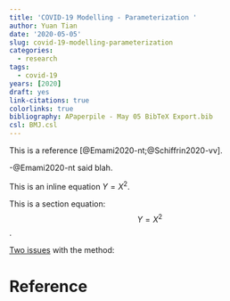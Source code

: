 ```yaml
---
title: 'COVID-19 Modelling - Parameterization '
author: Yuan Tian
date: '2020-05-05'
slug: covid-19-modelling-parameterization
categories:
  - research
tags:
  - covid-19
years: [2020]
draft: yes
link-citations: true
colorlinks: true
bibliography: APaperpile - May 05 BibTeX Export.bib
csl: BMJ.csl
---
```


This is a reference [@Emami2020-nt;@Schiffrin2020-vv].

-@Emami2020-nt said blah.

This is an inline equation $Y= X^2$.

This is a section equation: $$ Y= X^2$$. 

[Two issues](https://stackoverflow.com/questions/30006822/read-sas-sas7bdat-data-into-r) with the method: 

# Reference


